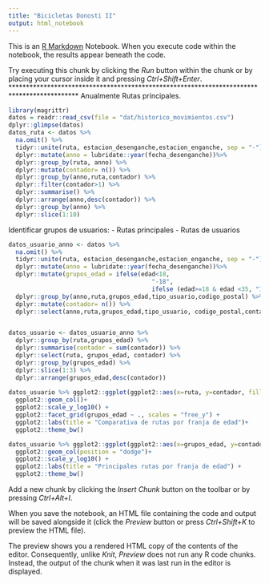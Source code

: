 ```yaml
---
title: "Bicicletas Donosti II"
output: html_notebook
---
```


This is an [R Markdown](http://rmarkdown.rstudio.com) Notebook. When you execute code within the notebook, the results appear beneath the code. 

Try executing this chunk by clicking the *Run* button within the chunk or by placing your cursor inside it and pressing *Ctrl+Shift+Enter*. 
*******************************************************************************************
Anualmente Rutas principales.

```r
library(magrittr)
datos = readr::read_csv(file = "dat/historico_movimientos.csv")
dplyr::glimpse(datos)
datos_ruta <- datos %>% 
  na.omit() %>%
  tidyr::unite(ruta, estacion_desenganche,estacion_enganche, sep = "-")%>%
  dplyr::mutate(anno = lubridate::year(fecha_desenganche))%>%
  dplyr::group_by(ruta, anno) %>%
  dplyr::mutate(contador= n()) %>%
  dplyr::group_by(anno,ruta,contador) %>%
  dplyr::filter(contador>1) %>% 
  dplyr::summarise() %>%
  dplyr::arrange(anno,desc(contador)) %>%
  dplyr::group_by(anno) %>%
  dplyr::slice(1:10)

```
Identificar grupos de usuarios:
- Rutas principales
- Rutas de usuarios
```r
datos_usuario_anno <- datos %>% 
  na.omit() %>%
  tidyr::unite(ruta, estacion_desenganche,estacion_enganche, sep = "-")%>%
  dplyr::mutate(anno = lubridate::year(fecha_desenganche))%>%
  dplyr::mutate(grupos_edad = ifelse(edad<18, 
                                        "-18", 
                                        ifelse (edad>=18 & edad <35, "18-35", ifelse(edad>=35 & edad <55, "35-55", ifelse(edad>55 & edad<65, "55-65", "65-"))))) %>%
  dplyr::group_by(anno,ruta,grupos_edad,tipo_usuario,codigo_postal) %>%
  dplyr::mutate(contador= n()) %>%
  dplyr::select(anno,ruta,grupos_edad,tipo_usuario, codigo_postal,contador) 


datos_usuario <- datos_usuario_anno %>% 
  dplyr::group_by(ruta,grupos_edad) %>% 
  dplyr::summarise(contador = sum(contador)) %>% 
  dplyr::select(ruta, grupos_edad, contador) %>% 
  dplyr::group_by(grupos_edad) %>% 
  dplyr::slice(1:3) %>% 
  dplyr::arrange(grupos_edad,desc(contador))
  
datos_usuario %>% ggplot2::ggplot(ggplot2::aes(x=ruta, y=contador, fill = ruta))+
  ggplot2::geom_col()+ 
  ggplot2::scale_y_log10() +
  ggplot2::facet_grid(grupos_edad ~ ., scales = "free_y") +
  ggplot2::labs(title = "Comparativa de rutas por franja de edad")+
  ggplot2::theme_bw()

datos_usuario %>% ggplot2::ggplot(ggplot2::aes(x=grupos_edad, y=contador, fill = ruta))+
  ggplot2::geom_col(position = "dodge")+ 
  ggplot2::scale_y_log10() +
  ggplot2::labs(title = "Principales rutas por franja de edad") +
  ggplot2::theme_bw()

```

Add a new chunk by clicking the *Insert Chunk* button on the toolbar or by pressing *Ctrl+Alt+I*.

When you save the notebook, an HTML file containing the code and output will be saved alongside it (click the *Preview* button or press *Ctrl+Shift+K* to preview the HTML file).

The preview shows you a rendered HTML copy of the contents of the editor. Consequently, unlike *Knit*, *Preview* does not run any R code chunks. Instead, the output of the chunk when it was last run in the editor is displayed.
